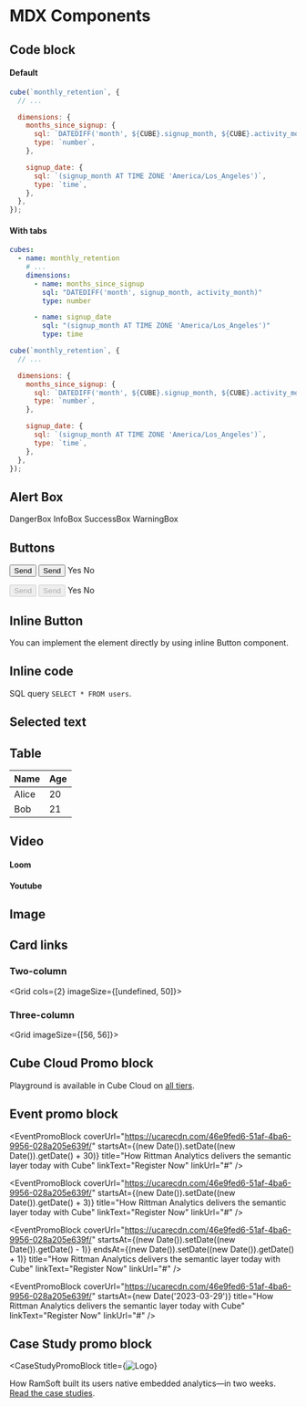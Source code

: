 # MDX Components

## Code block

#### Default

```javascript
cube(`monthly_retention`, {
  // ...

  dimensions: {
    months_since_signup: {
      sql: `DATEDIFF('month', ${CUBE}.signup_month, ${CUBE}.activity_month)`,
      type: `number`,
    },

    signup_date: {
      sql: `(signup_month AT TIME ZONE 'America/Los_Angeles')`,
      type: `time`,
    },
  },
});
```

#### With tabs

<CodeTabs>

```yaml
cubes:
  - name: monthly_retention
    # ...
    dimensions:
      - name: months_since_signup
        sql: "DATEDIFF('month', signup_month, activity_month)"
        type: number

      - name: signup_date
        sql: "(signup_month AT TIME ZONE 'America/Los_Angeles')"
        type: time
```

```javascript
cube(`monthly_retention`, {
  // ...

  dimensions: {
    months_since_signup: {
      sql: `DATEDIFF('month', ${CUBE}.signup_month, ${CUBE}.activity_month)`,
      type: `number`,
    },

    signup_date: {
      sql: `(signup_month AT TIME ZONE 'America/Los_Angeles')`,
      type: `time`,
    },
  },
});
```

</CodeTabs>

## Alert Box

<DangerBox heading="DangerBox">
  DangerBox
</DangerBox>

<InfoBox heading="InfoBox">
  InfoBox
</InfoBox>

<SuccessBox heading="SuccessBox">
  SuccessBox
</SuccessBox>

<WarningBox heading="WarningBox">
  WarningBox
</WarningBox>

## Buttons

<ButtonGroup>

  <Button>Send</Button>
  <Button variant="secondary">Send</Button>
  <LikeButton>Yes</LikeButton>
  <DislikeButton>No</DislikeButton>

</ButtonGroup>

<ButtonGroup>

  <Button disabled>Send</Button>
  <Button disabled variant="secondary">Send</Button>
  <LikeButton disabled>Yes</LikeButton>
  <DislikeButton disabled>No</DislikeButton>

</ButtonGroup>

## Inline Button

You can implement the element directly by using inline <Btn>Button</Btn> component.

## Inline code

SQL query `SELECT * FROM users`.

## Selected text

## Table

| Name  | Age |
| ----- | --- |
| Alice | 20  |
| Bob   | 21  |

## Video

#### Loom

<LoomVideo url="https://www.loom.com/embed/8898c6394cac46568c2be6ae526b1fd5" />

#### Youtube

<YouTubeVideo url="https://www.youtube.com/embed/FotEaaf20gY" />

## Image

<Screenshot
  alt="Cube Cloud Environment Variables Screen"
  src="https://ucarecdn.com/b47693b9-f770-4e01-a0d1-60e3fcf19e23/"
/>

## Card links

### Two-column

<Grid cols={2} imageSize={[undefined, 50]}>
  <GridItem
    url="#"
    imageUrl="https://raw.githubusercontent.com/cube-js/cube.js/master/packages/cubejs-playground/src/img/db/athena.svg"
    title="Amazon Athena"
  />
  <GridItem
    url="#"
    imageUrl="https://raw.githubusercontent.com/cube-js/cube.js/master/packages/cubejs-playground/src/img/db/hive.svg"
    title="Hive/SparkSQL"
  />
</Grid>

### Three-column

<Grid imageSize={[56, 56]}>
  <GridItem
    url="#"
    imageUrl="https://raw.githubusercontent.com/cube-js/cube.js/master/packages/cubejs-playground/src/img/db/athena.svg"
    title="Amazon Athena"
  />
  <GridItem
    url="#"
    imageUrl="https://raw.githubusercontent.com/cube-js/cube.js/master/packages/cubejs-playground/src/img/db/hive.svg"
    title="Hive/SparkSQL"
  />
  <GridItem
    url="#"
    imageUrl="https://raw.githubusercontent.com/cube-js/cube.js/master/packages/cubejs-playground/src/img/db/presto.svg"
    title="Presto"
  />
  <GridItem
    url="#"
    imageUrl="https://raw.githubusercontent.com/cube-js/cube.js/master/packages/cubejs-playground/src/img/db/trino.svg"
    title="Trino"
  />
</Grid>

## Cube Cloud Promo block

<CloudPromoBlock>

Playground is available in Cube Cloud on [all tiers](#).

</CloudPromoBlock>

## Event promo block

<EventPromoBlock
  coverUrl="https://ucarecdn.com/46e9fed6-51af-4ba6-9956-028a205e639f/"
  startsAt={(new Date()).setDate((new Date()).getDate() + 30)}
  title="How Rittman Analytics delivers the semantic layer today with Cube"
  linkText="Register Now"
  linkUrl="#"
/>

<EventPromoBlock
  coverUrl="https://ucarecdn.com/46e9fed6-51af-4ba6-9956-028a205e639f/"
  startsAt={(new Date()).setDate((new Date()).getDate() + 3)}
  title="How Rittman Analytics delivers the semantic layer today with Cube"
  linkText="Register Now"
  linkUrl="#"
/>

<EventPromoBlock
  coverUrl="https://ucarecdn.com/46e9fed6-51af-4ba6-9956-028a205e639f/"
  startsAt={(new Date()).setDate((new Date()).getDate() - 1)}
  endsAt={(new Date()).setDate((new Date()).getDate() + 1)}
  title="How Rittman Analytics delivers the semantic layer today with Cube"
  linkText="Register Now"
  linkUrl="#"
/>

<EventPromoBlock
  coverUrl="https://ucarecdn.com/46e9fed6-51af-4ba6-9956-028a205e639f/"
  startsAt={new Date('2023-03-29')}
  title="How Rittman Analytics delivers the semantic layer today with Cube"
  linkText="Register Now"
  linkUrl="#"
/>

## Case Study promo block

<CaseStudyPromoBlock
  title={<img src="https://ucarecdn.com/8430f4c8-c123-4e36-8076-b1772475d154/" alt="Logo" />}
>

How RamSoft built its users native embedded analytics—in two weeks. [Read the case studies](#).

</CaseStudyPromoBlock>
